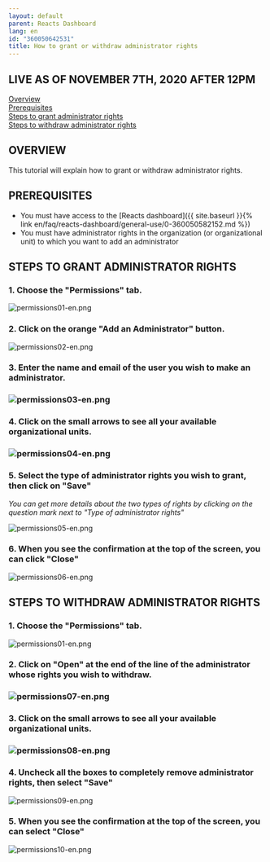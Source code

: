 ```yaml
---
layout: default
parent: Reacts Dashboard
lang: en
id: "360050642531"
title: How to grant or withdraw administrator rights
---
```

LIVE AS OF NOVEMBER 7TH, 2020 AFTER 12PM
----------------------------------------

[Overview](#h_01EN3BP5JS4RY8QZ9JECPR2CA8)  
[Prerequisites](#h_01EN3BPQ8MAYTDC4VFR5E4WQAG)  
[Steps to grant administrator rights](#h_01EN3BQA94AGQYR3TG7PG6Q0BD)  
[Steps to withdraw administrator rights](#h_01EN3BQYVG0NE5G49ES2VT6KF4)

OVERVIEW
--------

This tutorial will explain how to grant or withdraw administrator rights.

PREREQUISITES
-------------

*   You must have access to the [Reacts dashboard]({{ site.baseurl }}{% link en/faq/reacts-dashboard/general-use/0-360050582152.md %})
*   You must have administrator rights in the organization (or organizational unit) to which you want to add an administrator

STEPS TO GRANT ADMINISTRATOR RIGHTS
-----------------------------------

### 1\. Choose the "Permissions" tab.

![permissions01-en.png](@assets/attachments/permissions01-en.png)

### 2\. Click on the orange "Add an Administrator" button.

![permissions02-en.png](@assets/attachments/permissions02-en.png)

### 3\. Enter the name and email of the user you wish to make an administrator.

### ![permissions03-en.png](@assets/attachments/permissions03-en.png)

### 4\. Click on the small arrows to see all your available organizational units.

### ![permissions04-en.png](@assets/attachments/permissions04-en.png)

### 5\. Select the type of administrator rights you wish to grant, then click on "Save"

_You can get more details about the two types of rights by clicking on the question mark next to "Type of administrator rights"_

![permissions05-en.png](@assets/attachments/permissions05-en.png)

### 6\. When you see the confirmation at the top of the screen, you can click "Close"

![permissions06-en.png](@assets/attachments/permissions06-en.png)

STEPS TO WITHDRAW ADMINISTRATOR RIGHTS
--------------------------------------

### 1\. Choose the "Permissions" tab.

![permissions01-en.png](@assets/attachments/permissions01-en.png)

### 2\. Click on "Open" at the end of the line of the administrator whose rights you wish to withdraw.

### ![permissions07-en.png](@assets/attachments/permissions07-en.png)

### 3\. Click on the small arrows to see all your available organizational units.

### ![permissions08-en.png](@assets/attachments/permissions08-en.png)

### 4\. Uncheck all the boxes to completely remove administrator rights, then select "Save"

![permissions09-en.png](@assets/attachments/permissions09-en.png)

### 5\. When you see the confirmation at the top of the screen, you can select "Close"

![permissions10-en.png](@assets/attachments/permissions10-en.png)


